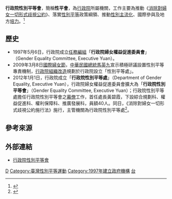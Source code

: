 {{中華民國政府部門基礎資訊
|部門名稱 = 行政院性別平等會
|外文名稱 = Gender Equality Committee, Executive Yuan
|外文語言 = 英語
|部門標誌 = 
|代表圖像 = 
|代表圖像名稱 = 
|所屬國家 = {{ROC}}
|首長職銜 = 
|首長姓名 = 
|成立日期 = 1997年5月6日
|解散日期 =
|前身機關 = 行政院婦女權益促進委員會
|所屬部門 = [[行政院|行政院]]
|地址 = 
|電話 = 
|網站 = https://gec.ey.gov.tw/
|備註 = 
}}

'''行政院性別平等會'''，簡稱'''性平會'''，為[[行政院|行政院]]所屬機關，工作主要為推動《[[消除對婦女一切形式歧視公約|消除對婦女一切形式歧視公約]]》、落實[[性別平等|性別平等]]政策綱領、推動[[性別主流化|性別主流化]]、國際參與及地方[[培力|培力]]。<ref>{{cite web|title=性平會成立緣起|url=http://www.gec.ey.gov.tw/cp.aspx?n=EA49F59ED5EDCFE9|accessdate=2016-09-24|archive-url=https://web.archive.org/web/20160826152006/http://www.gec.ey.gov.tw/cp.aspx?n=EA49F59ED5EDCFE9|archive-date=2016-08-26|dead-url=yes}}</ref>

==歷史==
*1997年5月6日，行政院成立[[任務編組|任務編組]]「'''行政院婦女權益促進委員會'''」（Gender Equality Committee, Executive Yuan）。
*2009年3月8日[[國際婦女節|國際婦女節]]，[[中華民國總統|中華民國總統]][[馬英九|馬英九]]宣示積極研議設置性別平等專責機制，[[行政院組織改造|行政院組織改造]]規劃於行政院設立「性別平等處」。
*2012年1月1日，行政院成立「'''行政院性別平等處'''」（Department of Gender Equality, Executive Yuan），行政院婦女權益促進委員會擴大為「'''行政院性別平等會'''」（Gender Equality Committee, Executive Yuan）；行政院性別平等處擔任行政院性別平等會之[[幕僚|幕僚]]工作，首任處長黃碧霞，下設綜合規劃科、權益促進科、權利保障科、推廣發展科，員額40人。同日，《消除對婦女一切形式歧視公約施行法》施行，主管機關為行政院性別平等處<ref>{{cite news|author=新聞稿|title=行政院成立性別平等處|url=http://www.gec.ey.gov.tw/News_Content.aspx?n=4F80950EF52341B3&sms=4ABB9A64AF5D421F&s=E8D4070A89897FC6|publisher=行政院性別平等會|date=2012-01-01|accessdate=2017-02-12|archive-url=https://web.archive.org/web/20170213000751/http://www.gec.ey.gov.tw/News_Content.aspx?n=4F80950EF52341B3&sms=4ABB9A64AF5D421F&s=E8D4070A89897FC6|archive-date=2017-02-13|dead-url=yes}}</ref>。

== 參考來源 ==
<references />

== 外部連結 ==
* [https://web.archive.org/web/20160909134350/http://www.gec.ey.gov.tw/ 行政院性別平等會]

[[Category:行政院|D]]
[[Category:臺灣性別平等運動|Category:臺灣性別平等運動]]
[[Category:1997年建立政府機構|Category:1997年建立政府機構]]
[[Category:性別平等部門|台]]